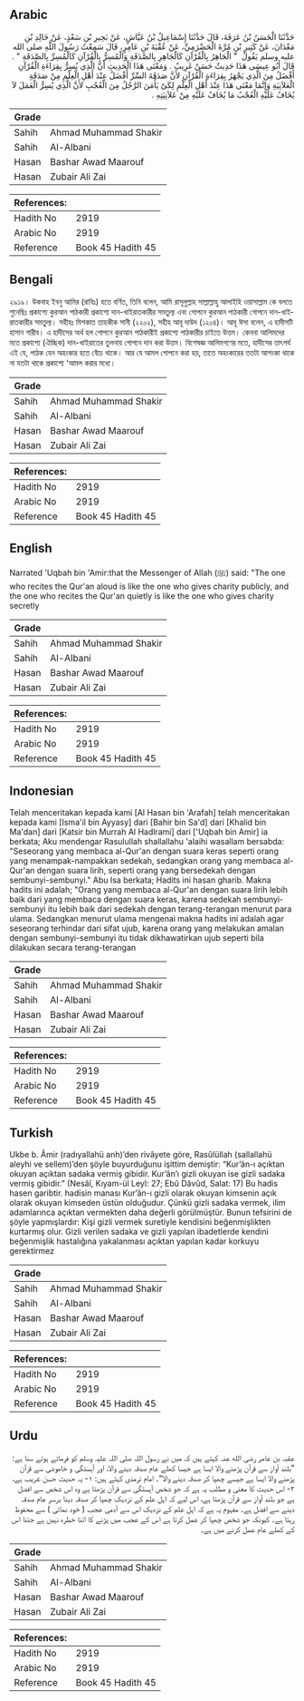 ## Arabic


<div dir="rtl" lang="ar" style={{fontSize:'larger',backgroundColor:'#f8f9fa',padding:20}}>
حَدَّثَنَا الْحَسَنُ بْنُ عَرَفَةَ، قَالَ حَدَّثَنَا إِسْمَاعِيلُ بْنُ عَيَّاشٍ، عَنْ بَحِيرِ بْنِ سَعْدٍ، عَنْ خَالِدِ بْنِ مَعْدَانَ، عَنْ كَثِيرِ بْنِ مُرَّةَ الْحَضْرَمِيِّ، عَنْ عُقْبَةَ بْنِ عَامِرٍ، قَالَ سَمِعْتُ رَسُولَ اللَّهِ صلى الله عليه وسلم يَقُولُ ‏ "‏ الْجَاهِرُ بِالْقُرْآنِ كَالْجَاهِرِ بِالصَّدَقَةِ وَالْمُسِرُّ بِالْقُرْآنِ كَالْمُسِرِّ بِالصَّدَقَةِ ‏"‏ ‏.‏ قَالَ أَبُو عِيسَى هَذَا حَدِيثٌ حَسَنٌ غَرِيبٌ ‏.‏ وَمَعْنَى هَذَا الْحَدِيثِ أَنَّ الَّذِي يُسِرُّ بِقِرَاءَةِ الْقُرْآنِ أَفْضَلُ مِنَ الَّذِي يَجْهَرُ بِقِرَاءَةِ الْقُرْآنِ لأَنَّ صَدَقَةَ السِّرِّ أَفْضَلُ عِنْدَ أَهْلِ الْعِلْمِ مِنْ صَدَقَةِ الْعَلاَنِيَةِ وَإِنَّمَا مَعْنَى هَذَا عِنْدَ أَهْلِ الْعِلْمِ لِكَىْ يَأْمَنَ الرَّجُلُ مِنَ الْعُجُبِ لأَنَّ الَّذِي يُسِرُّ الْعَمَلَ لاَ يُخَافُ عَلَيْهِ الْعُجْبُ مَا يُخَافُ عَلَيْهِ مِنْ عَلاَنِيَتِهِ ‏.‏
</div>
<div style={{backgroundColor:'#f8f9fa',padding:20, marginBottom: 10}}><table> <thead> <tr> <th>Grade</th> <th></th> </tr> </thead> <tbody> <tr><td>Sahih</td><td>Ahmad Muhammad Shakir</td></tr><tr><td>Sahih</td><td>Al-Albani</td></tr><tr><td>Hasan</td><td>Bashar Awad Maarouf</td></tr><tr><td>Hasan</td><td>Zubair Ali Zai</td></tr></tbody></table><table> <thead> <tr> <th>References:</th> <th></th> </tr> </thead> <tbody><tr><td>Hadith No</td><td>2919</td></tr><tr><td>Arabic No</td><td>2919</td></tr><tr><td>Reference</td><td>Book 45 Hadith 45</td></tr></tbody></table></div>

## Bengali


<div dir="ltr" lang="bn" style={{fontSize:'larger',backgroundColor:'#f8f9fa',padding:20}}>
২৯১৯। উকবাহ ইবনু আমির (রাযিঃ) হতে বর্ণিত, তিনি বলেন, আমি রাসূলুল্লাহ সাল্লাল্লাহু আলাইহি ওয়াসাল্লাম কে বলতে শুনেছিঃ প্রকাশ্যে কুরআন পাঠকারী প্রকাশ্যে দান-খাইরাতকারীর সমতুল্য এবং গোপনে কুরআন পাঠকারী গোপনে দান-খাইরাতকারীর সমতুল্য। সহীহঃ মিশকাত তাহকীক সানী (২২০২), সহীহ আবূ দাউদ (১২০৪)। আবূ ঈসা বলেন, এ হাদীসটি হাসান গারীব। এ হাদীসের অর্থ হল গোপনে কুরআন পাঠকারীই প্রকাশ্যে পাঠকারীর চাইতে উত্তম। কেননা আলিমদের মতে প্রকাশ্যে (ঐচ্ছিক) দান-খাইরাতের তুলনায় গোপনে দান করা উত্তম। বিশেষজ্ঞ আলিমগণের মতে, হাদীসের তাৎপর্য এই যে, পাঠক যেন অহংকার হতে বেঁচে থাকে। আর যে আমল গোপনে করা হয়, তাতে অহংকারের ততটা আশংকা থাকে না যতটা থাকে প্রকাশ্যে ‘আমল করার মধ্যে।
</div>
<div style={{backgroundColor:'#f8f9fa',padding:20, marginBottom: 10}}><table> <thead> <tr> <th>Grade</th> <th></th> </tr> </thead> <tbody> <tr><td>Sahih</td><td>Ahmad Muhammad Shakir</td></tr><tr><td>Sahih</td><td>Al-Albani</td></tr><tr><td>Hasan</td><td>Bashar Awad Maarouf</td></tr><tr><td>Hasan</td><td>Zubair Ali Zai</td></tr></tbody></table><table> <thead> <tr> <th>References:</th> <th></th> </tr> </thead> <tbody><tr><td>Hadith No</td><td>2919</td></tr><tr><td>Arabic No</td><td>2919</td></tr><tr><td>Reference</td><td>Book 45 Hadith 45</td></tr></tbody></table></div>

## English


<div dir="ltr" lang="en" style={{fontSize:'larger',backgroundColor:'#f8f9fa',padding:20}}>
Narrated 'Uqbah bin 'Amir:that the Messenger of Allah (ﷺ) said: "The one who recites the Qur'an aloud is like the one who gives charity publicly, and the one who recites the Qur'an quietly is like the one who gives charity secretly
</div>
<div style={{backgroundColor:'#f8f9fa',padding:20, marginBottom: 10}}><table> <thead> <tr> <th>Grade</th> <th></th> </tr> </thead> <tbody> <tr><td>Sahih</td><td>Ahmad Muhammad Shakir</td></tr><tr><td>Sahih</td><td>Al-Albani</td></tr><tr><td>Hasan</td><td>Bashar Awad Maarouf</td></tr><tr><td>Hasan</td><td>Zubair Ali Zai</td></tr></tbody></table><table> <thead> <tr> <th>References:</th> <th></th> </tr> </thead> <tbody><tr><td>Hadith No</td><td>2919</td></tr><tr><td>Arabic No</td><td>2919</td></tr><tr><td>Reference</td><td>Book 45 Hadith 45</td></tr></tbody></table></div>

## Indonesian


<div dir="ltr" lang="id" style={{fontSize:'larger',backgroundColor:'#f8f9fa',padding:20}}>
Telah menceritakan kepada kami [Al Hasan bin 'Arafah] telah menceritakan kepada kami [Isma'il bin Ayyasy] dari [Bahir bin Sa'd] dari [Khalid bin Ma'dan] dari [Katsir bin Murrah Al Hadlrami] dari ['Uqbah bin Amir] ia berkata; Aku mendengar Rasulullah shallallahu 'alaihi wasallam bersabda: "Seseorang yang membaca al-Qur'an dengan suara keras seperti orang yang menampak-nampakkan sedekah, sedangkan orang yang membaca al-Qur'an dengan suara lirih, seperti orang yang bersedekah dengan sembunyi-sembunyi." Abu Isa berkata; Hadits ini hasan gharib. Makna hadits ini adalah; "Orang yang membaca al-Qur'an dengan suara lirih lebih baik dari yang membaca dengan suara keras, karena sedekah sembunyi-sembunyi itu lebih baik dari sedekah dengan terang-terangan menurut para ulama. Sedangkan menurut ulama mengenai makna hadits ini adalah agar seseorang terhindar dari sifat ujub, karena orang yang melakukan amalan dengan sembunyi-sembunyi itu tidak dikhawatirkan ujub seperti bila dilakukan secara terang-terangan
</div>
<div style={{backgroundColor:'#f8f9fa',padding:20, marginBottom: 10}}><table> <thead> <tr> <th>Grade</th> <th></th> </tr> </thead> <tbody> <tr><td>Sahih</td><td>Ahmad Muhammad Shakir</td></tr><tr><td>Sahih</td><td>Al-Albani</td></tr><tr><td>Hasan</td><td>Bashar Awad Maarouf</td></tr><tr><td>Hasan</td><td>Zubair Ali Zai</td></tr></tbody></table><table> <thead> <tr> <th>References:</th> <th></th> </tr> </thead> <tbody><tr><td>Hadith No</td><td>2919</td></tr><tr><td>Arabic No</td><td>2919</td></tr><tr><td>Reference</td><td>Book 45 Hadith 45</td></tr></tbody></table></div>

## Turkish


<div dir="ltr" lang="tr" style={{fontSize:'larger',backgroundColor:'#f8f9fa',padding:20}}>
Ukbe b. Âmir (radıyallahü anh)’den rivâyete göre, Rasûlüllah (sallallahü aleyhi ve sellem)’den şöyle buyurduğunu işittim demiştir: “Kur’ân-ı açıktan okuyan açıktan sadaka vermiş gibidir. Kur’ân’ı gizli okuyan ise gizli sadaka vermiş gibidir.” (Nesâî, Kıyam-ül Leyl: 27; Ebû Dâvûd, Salat: 17) Bu hadis hasen garibtir. hadisin manası Kur’ân-ı gizli olarak okuyan kimsenin açık olarak okuyan kimseden üstün olduğudur. Çünkü gizli sadaka vermek, ilim adamlarınca açıktan vermekten daha değerli görülmüştür. Bunun tefsirini de şöyle yapmışlardır: Kişi gizli vermek suretiyle kendisini beğenmişlikten kurtarmış olur. Gizli verilen sadaka ve gizli yapılan ibadetlerde kendini beğenmişlik hastalığına yakalanması açıktan yapılan kadar korkuyu gerektirmez
</div>
<div style={{backgroundColor:'#f8f9fa',padding:20, marginBottom: 10}}><table> <thead> <tr> <th>Grade</th> <th></th> </tr> </thead> <tbody> <tr><td>Sahih</td><td>Ahmad Muhammad Shakir</td></tr><tr><td>Sahih</td><td>Al-Albani</td></tr><tr><td>Hasan</td><td>Bashar Awad Maarouf</td></tr><tr><td>Hasan</td><td>Zubair Ali Zai</td></tr></tbody></table><table> <thead> <tr> <th>References:</th> <th></th> </tr> </thead> <tbody><tr><td>Hadith No</td><td>2919</td></tr><tr><td>Arabic No</td><td>2919</td></tr><tr><td>Reference</td><td>Book 45 Hadith 45</td></tr></tbody></table></div>

## Urdu


<div dir="rtl" lang="ur" style={{fontSize:'larger',backgroundColor:'#f8f9fa',padding:20}}>
عقبہ بن عامر رضی الله عنہ کہتے ہیں کہ میں نے رسول اللہ صلی اللہ علیہ وسلم کو فرماتے ہوئے سنا ہے: ”بلند آواز سے قرآن پڑھنے والا ایسا ہے جیسا کھلے عام صدقہ دینے والا، اور آہستگی و خاموشی سے قرآن پڑھنے والا ایسا ہے جیسے چھپا کر صدقہ دینے والا“۔ امام ترمذی کہتے ہیں: ۱- یہ حدیث حسن غریب ہے، ۲- اس حدیث کا معنی و مطلب یہ ہے کہ جو شخص آہستگی سے قرآن پڑھتا ہے وہ اس شخص سے افضل ہے جو بلند آواز سے قرآن پڑھتا ہے، اس لیے کہ اہل علم کے نزدیک چھپا کر صدقہ دینا برسر عام صدقہ دینے سے افضل ہے۔ مفہوم یہ ہے کہ اہل علم کے نزدیک اس سے آدمی عجب ( خود نمائی ) سے محفوظ رہتا ہے۔ کیونکہ جو شخص چھپا کر عمل کرتا ہے اس کے عجب میں پڑنے کا اتنا خطرہ نہیں ہے جتنا اس کے کھلے عام عمل کرنے میں ہے۔
</div>
<div style={{backgroundColor:'#f8f9fa',padding:20, marginBottom: 10}}><table> <thead> <tr> <th>Grade</th> <th></th> </tr> </thead> <tbody> <tr><td>Sahih</td><td>Ahmad Muhammad Shakir</td></tr><tr><td>Sahih</td><td>Al-Albani</td></tr><tr><td>Hasan</td><td>Bashar Awad Maarouf</td></tr><tr><td>Hasan</td><td>Zubair Ali Zai</td></tr></tbody></table><table> <thead> <tr> <th>References:</th> <th></th> </tr> </thead> <tbody><tr><td>Hadith No</td><td>2919</td></tr><tr><td>Arabic No</td><td>2919</td></tr><tr><td>Reference</td><td>Book 45 Hadith 45</td></tr></tbody></table></div>